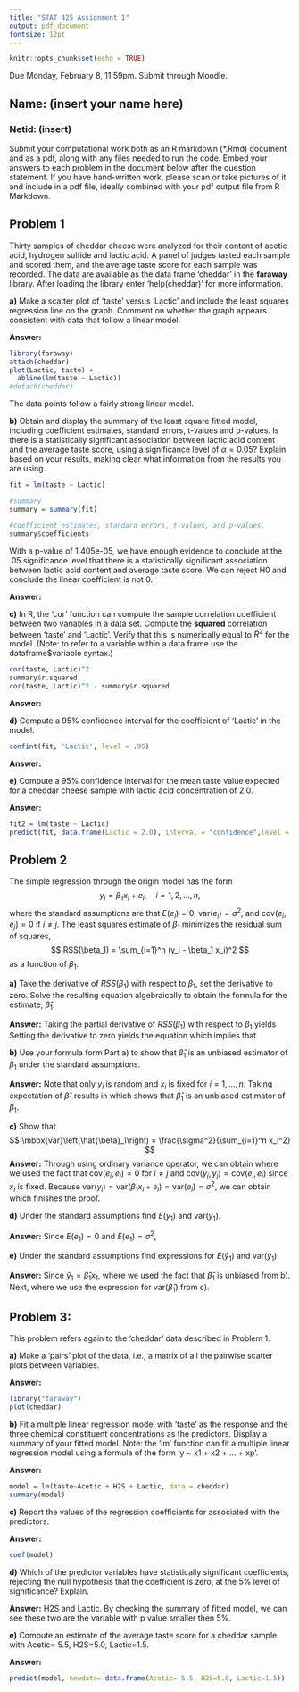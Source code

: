 ```yaml
---
title: "STAT 425 Assignment 1"
output: pdf_document
fontsize: 12pt
---
```


```r
knitr::opts_chunk$set(echo = TRUE)
```
Due Monday, February 8, 11:59pm. Submit through Moodle.

## Name: (insert your name here)
### Netid: (insert)

Submit your computational work both as an R markdown (*.Rmd) document and as a pdf, along with any files needed to run the code. Embed your answers to each problem in the document below after the question statement. If you have hand-written work, please scan or take pictures of it and include in a pdf file, ideally combined with your pdf output file from R Markdown.

## Problem 1

Thirty samples of cheddar cheese were analyzed for their content of acetic acid, hydrogen sulfide and lactic acid. A panel of judges tasted each sample and scored them, and the average taste score for each sample was recorded. The data are available as the data frame 'cheddar' in the **faraway** library. After loading the library enter 'help(cheddar)' for more information.

**a)** Make a scatter plot of 'taste' versus 'Lactic' and include the least squares regression line on the graph. Comment on whether the graph appears consistent with data that follow a linear model.

**Answer:**

```r
library(faraway)
attach(cheddar)
plot(Lactic, taste) +
  abline(lm(taste ~ Lactic))
#detach(cheddar)
```

The data points follow a fairly strong linear model.

**b)** Obtain and display the summary of the least square fitted model, including coefficient estimates, standard errors, t-values and p-values. Is there is a statistically significant association between lactic acid content and the average taste score, using a significance level of $\alpha=0.05$? Explain based on your results, making clear what information from the results you are using.

```r
fit = lm(taste ~ Lactic)

#summary
summary = summary(fit)

#coefficient estimates, standard errors, t-values, and p-values.
summary$coefficients
```

With a p-value of 1.405e-05, we have enough evidence to conclude at the .05 significance level that there is a statistically significant association between lactic acid content and average taste score. We can reject H0 and conclude the linear coefficient is not 0.

**Answer:**

**c)** In R, the 'cor' function can compute the sample correlation coefficient between two variables in a data set. Compute the **squared** correlation between 'taste' and 'Lactic'. Verify that this is numerically equal to $R^2$ for the model. (Note: to refer to a variable within a data frame use the dataframe$variable syntax.)

```r
cor(taste, Lactic)^2
summary$r.squared
cor(taste, Lactic)^2 - summary$r.squared
```

**Answer:**

**d)** Compute a 95\% confidence interval for the coefficient of 'Lactic' in the model. 

```r
confint(fit, 'Lactic', level = .95)
```

**Answer:**

**e)** Compute a 95\% confidence interval for the mean taste value expected for a cheddar cheese sample with lactic acid concentration of 2.0. 

**Answer:**

```r
fit2 = lm(taste ~ Lactic)
predict(fit, data.frame(Lactic = 2.0), interval = "confidence",level = .95)
```

## Problem 2

The simple regression through the origin model has the form
$$
y_i = \beta_1 x_i + e_i, \quad i=1,2,\ldots,n,
$$
where the standard assumptions are that $E(e_i)=0$, $\text{var}(e_i)=\sigma^2$, and $\text{cov}(e_i, e_j)=0$ if $i\ne j$. The least squares estimate of $\beta_1$ minimizes the residual sum of squares,
$$
RSS(\beta_1) = \sum_{i=1}^n (y_i - \beta_1 x_i)^2
$$
as a function of $\beta_1$.

**a)** Take the derivative of $RSS(\beta_1)$ with respect to $\beta_1$, set the derivative to zero. Solve the resulting equation algebraically to obtain the formula for the estimate, $\hat{\beta}_1$.

**Answer:** Taking the partial derivative of $RSS(\beta_1)$ with respect to $\beta_1$ yields
\begin{align*}
  \frac{\partial}{\partial \beta_1} RSS(\beta_1)= \frac{\partial}{\partial \beta_1} \sum_{i=1}^n (y_i -\beta_1 x_i)^2=2\sum_{i=1}^n x_i(y_i-\beta_1 x_i).
\end{align*}
Setting the derivative to zero yields the equation
\begin{align*}
  \sum_{i=1}^n x_iy_i= \beta_1 \sum_{i=1}^n x_i^2,
\end{align*}
which implies that
\begin{align*}
  \hat{\beta}_1 = \frac{\sum_{i=1}^n x_iy_i}{\sum_{i=1}^n x_i^2}.
\end{align*}


**b)** Use your formula form Part a) to show that $\hat{\beta}_1$ is an unbiased estimator of $\beta_1$ under the standard assumptions.

**Answer:** 
Note that only $y_i$ is random and $x_i$ is fixed for $i = 1, \ldots, n$. Taking expectation of $\hat{\beta}_1$ results in
\begin{align*}
 E(\hat{\beta}_1) = \frac{\sum_{i=1}^n x_i E(y_i)}{\sum_{i=1}^n x_i}
  &= \frac{\sum_{i=1}^n x_i E(\beta_1 x_i + e_i)}{\sum_{i=1}^n x_i^2} \\
  &= \frac{ \beta_1  \cdot \sum_{i=1}^n x_i^2}{\sum_{i=1}^n x_i^2} \tag{$E(e_i)=0$} \\
  &= \beta_1,
\end{align*}
which shows that $\hat{\beta}_1$ is an unbiased estimator of $\beta_1$.

**c)** Show that
$$
\mbox{var}\left(\hat{\beta}_1\right) = \frac{\sigma^2}{\sum_{i=1}^n x_i^2}
$$
**Answer:** Through using ordinary variance operator, we can obtain
\begin{align*}
  \mathrm{var}(\hat{\beta}_1) 
  = \mathrm{var} \left(\frac{\sum_{i=1}^n x_iy_i}{\sum_{i=1}^n x_i^2}\right) 
  &= \frac{\sum_{i=1}^n x_i^2 \cdot \mathrm{var}(y_i)}{\left(\sum_{i=1}^n x_i^2\right)^2},
\end{align*} 
where we used the fact that $\mathrm{cov}(e_i, e_j )=0$ for $i \neq j$ and $\mathrm{cov}(y_i, y_j )= \mathrm{cov}(e_i, e_j)$ since $x_i$ is fixed. Because $\mathrm{var}(y_i)=\mathrm{var}(\beta_1x_i +e_i)=\mathrm{var}(e_i)=\sigma^2$, we can obtain 
\begin{align*}
  \mathrm{var}(\hat{\beta}_1) 
  &= \frac{\sigma^2\sum_{i=1}^n x_i^2 }{\left(\sum_{i=1}^n x_i^2\right)^2}= \frac{\sigma^2}{\sum_{i=1}^n x_i^2},
\end{align*} 
which finishes the proof.


**d)** Under the standard assumptions find $E(y_1)$ and $\mbox{var}(y_1)$.

**Answer:** Since $E(e_1)=0$ and $E(e_1)=\sigma^2$, 
\begin{align*}
  E(y_1) &= E(\beta_1 x_1 + e_1)=\beta_1 x_1 + E(e_1)=\beta_1x_1 \\
  \mathrm{var}(y_1)&= \mathrm{var}(\beta_1x_1 +e_1)=\mathrm{var}(e_1)=\sigma^2.
\end{align*}

**e)** Under the standard assumptions find expressions for $E(\hat{y}_1)$ and $\mbox{var}(\hat{y}_1)$.

**Answer:** Since $\hat{y}_1=\hat{\beta}_1x_1$,
\begin{align*}
  E(\hat{y}_1) = E(\hat{\beta}_1x_1)= x_1 E(\hat{\beta}_1)=\beta_1 x_1,
\end{align*}
where we used the fact that $\hat{\beta}_1$ is unbiased from b). Next,
\begin{align*}
  \mathrm{var}(\hat{y}_1) = \mathrm{var}(\hat{\beta}_1x_1)= x_1^2 \cdot \mathrm{var}(\hat{\beta}_1)=\frac{\sigma^2 x_1^2}{\sum_{i=1}^n x_i^2},
\end{align*}
where we use the expression for $\mathrm{var}(\hat{\beta}_1)$ from c).



## Problem 3:

This problem refers again to the 'cheddar' data described in Problem 1.

**a)** Make a 'pairs' plot of the data, i.e., a matrix of all the pairwise scatter plots between variables.

**Answer:** 
```r
library("faraway")
plot(cheddar)
```

**b)** Fit a multiple linear regression model with 'taste' as the response and the three chemical constituent concentrations as the predictors. Display a summary of your fitted model. Note: the 'lm' function can fit a multiple linear regression model using a formula of the form 'y ~ x1 + x2 + ... + xp'. 

**Answer:**
```r
model = lm(taste~Acetic + H2S + Lactic, data = cheddar)
summary(model)
```

**c)** Report the values of the regression coefficients for associated with the predictors. 

**Answer:**
```r
coef(model)
```

**d)** Which of the predictor variables have statistically significant coefficients, rejecting the null hypothesis that the coefficient is zero, at the 5\% level of significance? Explain.

**Answer:**
H2S and Lactic. By checking the summary of fitted model, we can see these two are the variable with p value smaller then 5%. 

**e)** Compute an estimate of the average taste score for a cheddar sample with Acetic= 5.5, H2S=5.0, Lactic=1.5.

**Answer:**
```r
predict(model, newdata= data.frame(Acetic= 5.5, H2S=5.0, Lactic=1.5))
```






